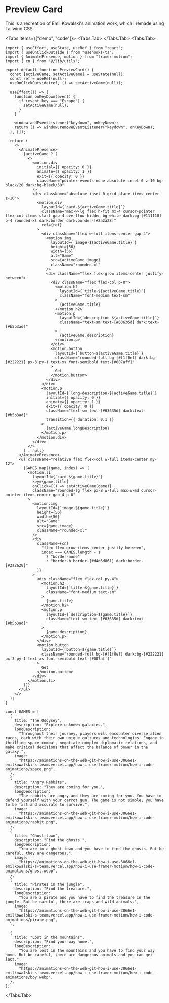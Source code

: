 
# Preview Card

This is a recreation of Emil Kowalski's animation work, which I remade using Tailwind CSS.

<Tabs items={["demo", "code"]}>
  <Tabs.Tab>
    <Container className="mt-0">
      <PreviewCard />
    </Container>
  </Tabs.Tab>
  <Tabs.Tab>
```tsx copy
import { useEffect, useState, useRef } from "react";
import { useOnClickOutside } from "usehooks-ts";
import { AnimatePresence, motion } from "framer-motion";
import { cn } from "@/lib/utils";

export default function PreviewCard() {
  const [activeGame, setActiveGame] = useState(null);
  const ref = useRef(null);
  useOnClickOutside(ref, () => setActiveGame(null));

  useEffect(() => {
    function onKeyDown(event) {
      if (event.key === "Escape") {
        setActiveGame(null);
      }
    }

    window.addEventListener("keydown", onKeyDown);
    return () => window.removeEventListener("keydown", onKeyDown);
  }, []);

  return (
    <>
      <AnimatePresence>
        {activeGame ? (
          <>
            <motion.div
              initial={{ opacity: 0 }}
              animate={{ opacity: 1 }}
              exit={{ opacity: 0 }}
              className="pointer-events-none absolute inset-0 z-10 bg-black/20 dark:bg-black/50"
            />
            <div className="absolute inset-0 grid place-items-center z-10">
              <motion.div
                layoutId={`card-${activeGame.title}`}
                className="max-w-lg flex h-fit mx-4 cursor-pointer flex-col items-start gap-4 overflow-hidden bg-white dark:bg-[#111110] p-4 rounded-xl dark:border dark:border-[#2a2a28]"
                ref={ref}
              >
                <div className="flex w-full items-center gap-4">
                  <motion.img
                    layoutId={`image-${activeGame.title}`}
                    height={56}
                    width={56}
                    alt="Game"
                    src={activeGame.image}
                    className="rounded-xl"
                  />
                  <div className="flex flex-grow items-center justify-between">
                    <div className="flex flex-col p-0">
                      <motion.h2
                        layoutId={`title-${activeGame.title}`}
                        className="font-medium text-sm"
                      >
                        {activeGame.title}
                      </motion.h2>
                      <motion.p
                        layoutId={`description-${activeGame.title}`}
                        className="text-sm text-[#63635d] dark:text-[#b5b3ad]"
                      >
                        {activeGame.description}
                      </motion.p>
                    </div>
                    <motion.button
                      layoutId={`button-${activeGame.title}`}
                      className="rounded-full bg-[#f1f0ef] dark:bg-[#222221] px-3 py-1 text-xs font-semibold text-[#007aff]"
                    >
                      Get
                    </motion.button>
                  </div>
                </div>
                <motion.p
                  layoutId={`long-description-${activeGame.title}`}
                  initial={{ opacity: 0 }}
                  animate={{ opacity: 1 }}
                  exit={{ opacity: 0 }}
                  className="text-sm text-[#63635d] dark:text-[#b5b3ad]"
                  transition={{ duration: 0.1 }}
                >
                  {activeGame.longDescription}
                </motion.p>
              </motion.div>
            </div>
          </>
        ) : null}
      </AnimatePresence>
      <ul className="relative flex flex-col w-full items-center my-12">
        {GAMES.map((game, index) => (
          <motion.li
            layoutId={`card-${game.title}`}
            key={game.title}
            onClick={() => setActiveGame(game)}
            className="rounded-lg flex px-8 w-full max-w-md cursor-pointer items-center gap-4 p-0"
          >
            <motion.img
              layoutId={`image-${game.title}`}
              height={56}
              width={56}
              alt="Game"
              src={game.image}
              className="rounded-xl"
            />
            <div
              className={cn(
                "flex flex-grow items-center justify-between",
                index === GAMES.length - 1
                  ? "border-none"
                  : "border-b border-[#d4d6d861] dark:border-[#2a2a28]"
              )}
            >
              <div className="flex flex-col py-4">
                <motion.h2
                  layoutId={`title-${game.title}`}
                  className="font-medium text-sm"
                >
                  {game.title}
                </motion.h2>
                <motion.p
                  layoutId={`description-${game.title}`}
                  className="text-sm text-[#63635d] dark:text-[#b5b3ad]"
                >
                  {game.description}
                </motion.p>
              </div>
              <motion.button
                layoutId={`button-${game.title}`}
                className="rounded-full bg-[#f1f0ef] dark:bg-[#222221] px-3 py-1 text-xs font-semibold text-[#007aff]"
              >
                Get
              </motion.button>
            </div>
          </motion.li>
        ))}
      </ul>
    </>
  );
}

const GAMES = [
  {
    title: "The Oddysey",
    description: "Explore unknown galaxies.",
    longDescription:
      "Throughout their journey, players will encounter diverse alien races, each with their own unique cultures and technologies. Engage in thrilling space combat, negotiate complex diplomatic relations, and make critical decisions that affect the balance of power in the galaxy.",
    image:
      "https://animations-on-the-web-git-how-i-use-3066e1-emilkowalski-s-team.vercel.app/how-i-use-framer-motion/how-i-code-animations/space.png",
  },
  {
    title: "Angry Rabbits",
    description: "They are coming for you.",
    longDescription:
      "The rabbits are angry and they are coming for you. You have to defend yourself with your carrot gun. The game is not simple, you have to be fast and accurate to survive.",
    image:
      "https://animations-on-the-web-git-how-i-use-3066e1-emilkowalski-s-team.vercel.app/how-i-use-framer-motion/how-i-code-animations/rabbit.png",
  },
  {
    title: "Ghost town",
    description: "Find the ghosts.",
    longDescription:
      "You are in a ghost town and you have to find the ghosts. But be careful, they are dangerous.",
    image:
      "https://animations-on-the-web-git-how-i-use-3066e1-emilkowalski-s-team.vercel.app/how-i-use-framer-motion/how-i-code-animations/ghost.webp",
  },
  {
    title: "Pirates in the jungle",
    description: "Find the treasure.",
    longDescription:
      "You are a pirate and you have to find the treasure in the jungle. But be careful, there are traps and wild animals.",
    image:
      "https://animations-on-the-web-git-how-i-use-3066e1-emilkowalski-s-team.vercel.app/how-i-use-framer-motion/how-i-code-animations/pirate.png",
  },

  {
    title: "Lost in the mountains",
    description: "Find your way home.",
    longDescription:
      "You are lost in the mountains and you have to find your way home. But be careful, there are dangerous animals and you can get lost.",
    image:
      "https://animations-on-the-web-git-how-i-use-3066e1-emilkowalski-s-team.vercel.app/how-i-use-framer-motion/how-i-code-animations/boy.webp",
  },
];
```
  </Tabs.Tab>
</Tabs>

